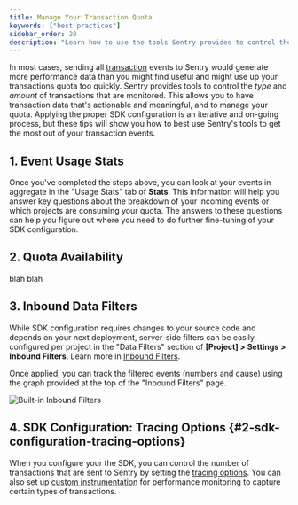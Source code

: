 ```yaml
---
title: Manage Your Transaction Quota
keywords: ["best practices"]
sidebar_order: 20
description: "Learn how to use the tools Sentry provides to control the type and amount of transactions that are monitored."
---
```


In most cases, sending all [transaction](/product/performance/transaction-summary/#what-is-a-transaction) events to Sentry would generate more performance data than you might find useful and might use up your transactions quota too quickly. Sentry provides tools to control the _type_ and _amount_ of transactions that are monitored. This allows you to have transaction data that's actionable and meaningful, and to manage your quota. Applying the proper SDK configuration is an iterative and on-going process, but these tips will show you how to best use Sentry's tools to get the most out of your transaction events.

## 1. Event Usage Stats

Once you've completed the steps above, you can look at your events in aggregate in the "Usage Stats" tab of **Stats**. This information will help you answer key questions about the breakdown of your incoming events or which projects are consuming your quota. The answers to these questions can help you figure out where you need to do further fine-tuning of your SDK configuration.

## 2. Quota Availability

blah blah

## 3. Inbound Data Filters

While SDK configuration requires changes to your source code and depends on your next deployment, server-side filters can be easily configured per project in the "Data Filters" section of **[Project] > Settings > Inbound Filters**. Learn more in [Inbound Filters](/product/accounts/quotas/#inbound-data-filters).

Once applied, you can track the filtered events (numbers and cause) using the graph provided at the top of the "Inbound Filters" page.

![Built-in Inbound Filters](manage-event-stream-03.png)

## 4. SDK Configuration: Tracing Options {#2-sdk-configuration-tracing-options}

When you configure your the SDK, you can control the number of transactions that are sent to Sentry by setting the [tracing options](/platform-redirect/?next=/configuration/options/%23tracing-options). You can also set up [custom instrumentation](/platform-redirect/?next=/performance/instrumentation/custom-instrumentation/) for performance monitoring to capture certain types of transactions.
